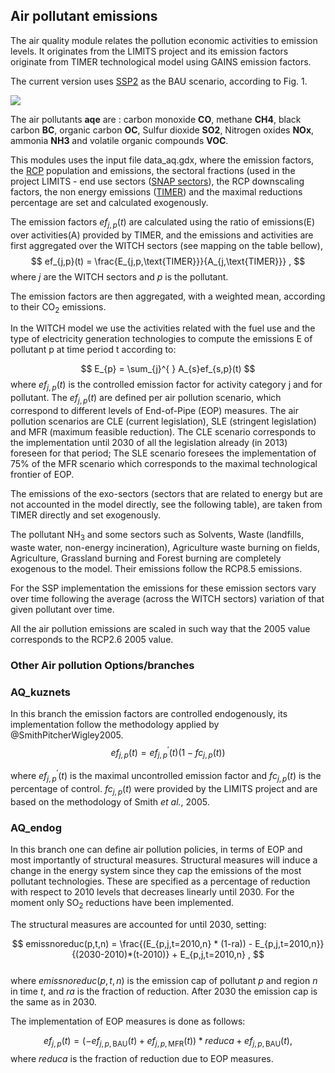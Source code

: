 ## Air pollutant emissions

The air quality module relates the pollution economic activities to
emission levels. It originates from the LIMITS project and
its emission factors originate from TIMER technological model using GAINS emission factors. 

The current version uses [SSP2](ssp_implementation) as the BAU scenario, according to Fig. 1.

![](images/immagine_bau.png)

The air pollutants **aqe** are : carbon monoxide **CO**, methane **CH4**, 
black carbon **BC**, organic carbon **OC**, Sulfur dioxide **SO2**,
Nitrogen oxides **NOx**, ammonia **NH3** and volatile organic compounds **VOC**.

This modules uses the input file data_aq.gdx, where the emission factors, the [RCP](http://tntcat.iiasa.ac.at:8787/RcpDb/dsd?Action=htmlpage&page=welcome) population and emissions,
the sectoral fractions (used in the project LIMITS - end use sectors ([SNAP sectors](http://www.emep.int/UniDoc/node7.html)), the RCP downscaling factors,
the non energy emissions ([TIMER](http://www.pbl.nl/sites/default/files/cms/publicaties/461502024.pdf)) and the maximal reductions percentage are set and calculated exogenously.

The emission factors $ef_{j,p}(t)$ are calculated using the ratio of emissions(E) over activities(A) provided by TIMER, and 
the emissions and activities are first aggregated over the WITCH sectors (see mapping on the table bellow), 
$$
 ef_{j,p}(t) = \frac{E_{j,p,\text{TIMER}}}{A_{j,\text{TIMER}}} ,
$$
where $j$ are the WITCH sectors and $p$ is the pollutant.

The emission factors are then aggregated, with a weighted mean, according to their CO$_2$ emissions.

In the WITCH model we use the activities related with the fuel use and the type of electricity generation technologies
to compute the emissions E of pollutant p at time period t according to:

$$
 E_{p} = \sum_{j}^{ } A_{s}ef_{s,p}(t)
$$
where $ef_{j,p}(t)$ is the controlled emission factor for activity category j and for pollutant.
The $ef_{j,p}(t)$ are defined per air pollution scenario, which correspond to different levels of End-of-Pipe (EOP) measures. The air pollution scenarios are CLE (current legislation), SLE (stringent legislation) and MFR (maximum feasible reduction). The CLE scenario corresponds to the implementation until 2030 of all the legislation already (in 2013) foreseen for that period; The SLE scenario foresees the implementation of 75% of the MFR scenario which corresponds to the maximal technological frontier of EOP. 

The emissions of the exo-sectors (sectors that are related to energy but are not accounted in the model directly, see the following table), are taken from TIMER directly and set exogenously. 

The pollutant NH~3~ and some sectors such as Solvents, Waste (landfills, waste water, non-energy incineration), Agriculture waste burning on fields, Agriculture, Grassland burning and Forest burning are completely exogenous to the model. Their emissions follow the RCP8.5 emissions.

For the SSP implementation the emissions for these emission sectors vary over time following the average (across the WITCH sectors) variation of that given pollutant over time.

All the air pollution emissions are scaled in such way that the 2005 value corresponds to the RCP2.6 2005 value.

### Other Air pollution Options/branches

### AQ_kuznets

In this branch the emission factors are controlled endogenously, its implementation follow the methodology applied by @SmithPitcherWigley2005.
$$
 ef_{j,p}(t)=ef_{j,p}^{'}(t)\left ( 1 - fc_{j,p}(t) \right )
$$

where $ef_{j,p}^{'}(t)$ is the maximal uncontrolled emission factor and $fc_{j,p}(t)$ is the percentage of control.
$fc_{j,p}(t)$ were provided by the LIMITS project and are based on the methodology of Smith *et al.*, 2005.

### AQ_endog

In this branch one can define air pollution policies, in terms of EOP and most importantly of structural measures. 
Structural measures will induce a change in the energy system since they cap the emissions of the most pollutant technologies.
These are specified as a percentage of reduction with respect to 2010 levels that decreases linearly until 2030. For the moment only SO$_2$ reductions have been implemented.

The structural measures are accounted for until 2030, setting:    

$$
emissnoreduc(p,t,n) =  \frac{(E_{p,j,t=2010,n} * (1-ra)) - E_{p,j,t=2010,n}}{(2030-2010)*(t-2010)} + E_{p,j,t=2010,n} ,
$$  
where $emissnoreduc(p,t,n)$ is the emission cap of pollutant $p$ and region $n$ in time $t$, and $ra$ is the fraction of reduction.
After 2030 the emission cap is the same as in 2030.


The implementation of EOP measures is done as follows:

$$
ef_{j,p}(t) = (-ef_{j,p,\text{BAU}}(t) + ef_{j,p,\text{MFR}}(t))*reduca + ef_{j,p,\text{BAU}}(t),
$$
where $reduca$ is the fraction of reduction due to EOP measures.
